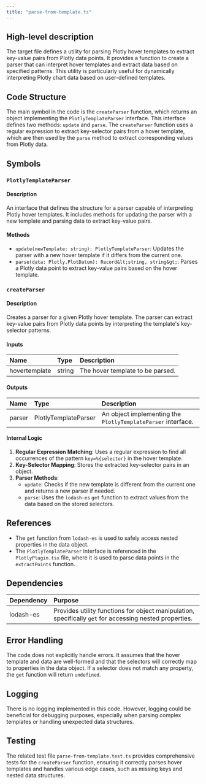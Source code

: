```yaml
---
title: "parse-from-template.ts"
---
```


## High-level description

The target file defines a utility for parsing Plotly hover templates to extract key-value pairs from Plotly data points. It provides a function to create a parser that can interpret hover templates and extract data based on specified patterns. This utility is particularly useful for dynamically interpreting Plotly chart data based on user-defined templates.

## Code Structure

The main symbol in the code is the `createParser` function, which returns an object implementing the `PlotlyTemplateParser` interface. This interface defines two methods: `update` and `parse`. The `createParser` function uses a regular expression to extract key-selector pairs from a hover template, which are then used by the `parse` method to extract corresponding values from Plotly data.

## Symbols

### `PlotlyTemplateParser`
#### Description
An interface that defines the structure for a parser capable of interpreting Plotly hover templates. It includes methods for updating the parser with a new template and parsing data to extract key-value pairs.

#### Methods
- `update(newTemplate: string): PlotlyTemplateParser`: Updates the parser with a new hover template if it differs from the current one.
- `parse(data: Plotly.PlotDatum): Record&lt;string, string&gt;`: Parses a Plotly data point to extract key-value pairs based on the hover template.

### `createParser`
#### Description
Creates a parser for a given Plotly hover template. The parser can extract key-value pairs from Plotly data points by interpreting the template's key-selector patterns.

#### Inputs
| Name          | Type   | Description                          |
|:--------------|:-------|:-------------------------------------|
| hovertemplate | string | The hover template to be parsed.     |

#### Outputs
| Name   | Type                | Description                                      |
|:-------|:--------------------|:-------------------------------------------------|
| parser | PlotlyTemplateParser | An object implementing the `PlotlyTemplateParser` interface. |

#### Internal Logic
1. **Regular Expression Matching**: Uses a regular expression to find all occurrences of the pattern `key=%{selector}` in the hover template.
2. **Key-Selector Mapping**: Stores the extracted key-selector pairs in an object.
3. **Parser Methods**:
   - `update`: Checks if the new template is different from the current one and returns a new parser if needed.
   - `parse`: Uses the `lodash-es` `get` function to extract values from the data based on the stored selectors.

## References

- The `get` function from `lodash-es` is used to safely access nested properties in the data object.
- The `PlotlyTemplateParser` interface is referenced in the `PlotlyPlugin.tsx` file, where it is used to parse data points in the `extractPoints` function.

## Dependencies

| Dependency | Purpose                                      |
|:-----------|:---------------------------------------------|
| lodash-es  | Provides utility functions for object manipulation, specifically `get` for accessing nested properties. |

## Error Handling

The code does not explicitly handle errors. It assumes that the hover template and data are well-formed and that the selectors will correctly map to properties in the data object. If a selector does not match any property, the `get` function will return `undefined`.

## Logging

There is no logging implemented in this code. However, logging could be beneficial for debugging purposes, especially when parsing complex templates or handling unexpected data structures.

## Testing

The related test file `parse-from-template.test.ts` provides comprehensive tests for the `createParser` function, ensuring it correctly parses hover templates and handles various edge cases, such as missing keys and nested data structures.